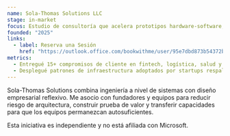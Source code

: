 ```yaml
---
name: Sola-Thomas Solutions LLC
stage: in-market
focus: Estudio de consultoría que acelera prototipos hardware-software, plataformas de análisis y automatización en la nube.
founded: "2025"
links:
  - label: Reserva una Sesión
    href: "https://outlook.office.com/bookwithme/user/95e7dbd873b54372b06826a7ccf26690@solathomas.com/meetingtype/aKn-w1y1gUm4i66h9xNc4Q2?bookingcode=6342ecaf-0595-43c0-b90f-26cc74ce0372&anonymous&ismsaljsauthenabled&ep=mlink"
metrics:
  - Entregué 15+ compromisos de cliente en fintech, logística, salud y tecnología de consumo.
  - Desplegué patrones de infraestructura adoptados por startups respaldadas por capital de riesgo para escala y cumplimiento.
---
```

Sola-Thomas Solutions combina ingeniería a nivel de sistemas con diseño empresarial reflexivo. Me asocio con fundadores y equipos para reducir riesgo de arquitectura, construir prueba de valor y transferir capacidades para que los equipos permanezcan autosuficientes.

Esta iniciativa es independiente y no está afiliada con Microsoft.
